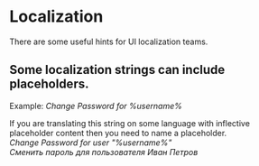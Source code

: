 <Meta title="6 - Content Guidelines/Localization"/>

# Localization

There are some useful hints for UI localization teams.

## Some localization strings can include placeholders.
Example:  _Change Password for %username%_  

If you are translating this string on some language with inflective placeholder content then you need to name a placeholder.  
_Change Password for user "%username%"_    
_Сменить пароль для пользователя Иван Петров_